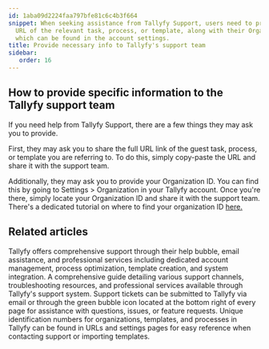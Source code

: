 ```yaml
---
id: 1aba09d2224faa797bfe81c6c4b3f664
snippet: When seeking assistance from Tallyfy Support, users need to provide the complete
  URL of the relevant task, process, or template, along with their Organization ID
  which can be found in the account settings.
title: Provide necessary info to Tallyfy's support team
sidebar:
   order: 16
---
```


## How to provide specific information to the Tallyfy support team

If you need help from Tallyfy Support, there are a few things they may ask you to provide.

First, they may ask you to share the full URL link of the guest task, process, or template you are referring to. To do this, simply copy-paste the URL and share it with the support team.

Additionally, they may ask you to provide your Organization ID. You can find this by going to Settings > Organization in your Tallyfy account. Once you're there, simply locate your Organization ID and share it with the support team. There's a dedicated tutorial on where to find your organization ID [here.](/products/pro/miscellaneous/how-to-find-your-tallyfy-ids/)


## Related articles
<CardGrid>
<LinkTitleCard header="<b>Support > Contact Tallyfy support or engage in professional services</b>" href="/products/pro/miscellaneous/support/how-can-i-contact-tallyfys-support-team/" > Tallyfy offers comprehensive support through their help bubble, email assistance, and professional services including dedicated account management, process optimization, template creation, and system integration. </LinkTitleCard>
<LinkTitleCard header="<b>Miscellaneous > Support</b>" href="/products/pro/miscellaneous/support/" > A comprehensive guide detailing various support channels, troubleshooting resources, and professional services available through Tallyfy's support system. </LinkTitleCard>
<LinkTitleCard header="<b>Support > Submit a Help Ticket</b>" href="/products/pro/miscellaneous/support/how-do-i-submit-a-help-ticket-to-tallyfy/" > Support tickets can be submitted to Tallyfy via email or through the green bubble icon located at the bottom right of every page for assistance with questions, issues, or feature requests. </LinkTitleCard>
<LinkTitleCard header="<b>Miscellaneous > Find your Tallyfy IDs</b>" href="/products/pro/miscellaneous/how-to-find-your-tallyfy-ids/" > Unique identification numbers for organizations, templates, and processes in Tallyfy can be found in URLs and settings pages for easy reference when contacting support or importing templates. </LinkTitleCard>
</CardGrid>